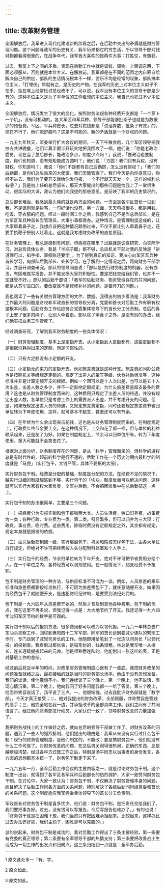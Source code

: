 ```yaml
---
---
---
```

title: 改革财务管理
---




全国解放后，我军进入现代化建设新的阶段之后，在后勤中突出的矛盾就是财务管理问题。这个问题与我军的历史有关，我军历来都过的穷生活，所以领导干部对钱对物都看得很重的，在战争年代，我军皆大喜欢的是两件大事：打胜仗，有缴获。

过去，我军上下之间的矛盾，表现在后勤工作中就是调钱、调物。上面调东西，下面必须服从，否则就是本位主义。在解放前，我军都是在不同的范围之内自筹自给解决自己的供应，部队的生活情况根本不一样，苦乐不均是经常的现象，部队搞本位主义，「打埋伏」早就有之，是历史的产物。在我军的历史上对本位主义似乎不在乎，挂在嘴上经常检讨总也改不了，可以说，我军没有本位主义的领导干部是少有的。这种本位主义是为了本单位的工作着想的本位主义，我自己也犯过不少本位主义。

全国解放后，情况发生了很大的变化。按照财务法规各种经费开支都是「一个萝卜一个坑」，没有可机动的。各大军区和军兵种，领导干部能够批条子也就是为数很少的预备费。军区、军兵种首长，过去对花钱都是「说话算数，批条子有效」的，现在不行了，他们能舒服吗？这是不可能的。新的矛盾就是一个财权的问题。

一九五九年秋天，军委举行扩大会议的期间，一天下午散会后，几个军区领导把我拉去共进晚餐，他们半真半假半开玩笑地把我围攻了一顿。他们说：「你是老政治委员，现在当了总后部长，能政治多点，制度少点吗？」我说，「要政治也要制度。你们也知道，没有规矩能成方圆吗？」他们说：「方圆！我们只有兵权，没有财权，你知道吗？」我说：「你们不是都有自己后勤部，怎么没有财权？」「我们的后勤部，是你们总后派来的大使馆，我们怎能管得了。我们今天是向你提意见，你听不进去，我们为了要开支就给你发电报，一个不行就天天发一个，这样的权利总有吧？」我是初上任的总后部长，那天大家提出的那些问题是给我上了一堂很生动、很实际的大课，我认为他们向我提的那些意见，是反映了我军的历史情况的。

总后部长难当，我感到最头痛的就是两方面的问题。一方面是各军区首长一见到我，不是讽刺就是挨骂，一句好话也没有。另一方面，天天电报很多，都是用钱、吃饭、穿衣服的问题。经过一段时间工作之后，我感到自己不是当总后部长，是在为军区军兵种首长当管理员，大事小事都得办。这种情况，是管理制度造成的，让大家牵着鼻子走，我想应该把这种情况颠倒过来，不仅不要让别人牵着鼻子走，还要手执鞭子把别人赶着走。这就是我考虑财务改革的直接原因。

在财务管理上，我总是感到有问题，但病症在哪里？出路就是调查研究，向实际学习。对总后具体业务，我是「半瓶子醋」都不够，总后机关干部对我的反映是「讲道理可以，掐手指、算细账还要学」。为了得到真正的知识，我决心向军区军兵种首长学习，向部队后勤部长、处长学习。在了解到一定情况之后，再向财务干部学习，并展开调查研究。部队的领导同志说：「部队是执行财务制度的机器，没有办法，有困难就写报告。并不能发扬大家的积极性。要是把钱交给我们管，也并不一定就管不好。」部队的后勤干部说：「我军的后勤财务、物资管理存在的共同问题，都是从苏军进口的。要改变就不是修修补补的问题，是要开刀的问题。」

我也阅读了一些有关财务管理方面的文件、数据。我得出的初步看法是：我军财务工作最大的问题是财权和军政首长的领导权分离，党委和首长对后勤工作有职有权是根本问题，后勤财务工作也应符合党委集体领导下的首长分工分责制。总后的鼻子上安了很多的绳子，让别人牵着走。部队除了牵鼻子之外，是没有别的办法，我们确实把业务工作管死了。

经过调查研究，了解到我军财务制度的一些具体情况：

（一）财务管理制度，基本上是定额开支。从小定额到大定额都有，这些定额都不是根据消耗得出来的定额，而是习惯性的。

（二）只有大定额没有小定额的开支。

（三）小定额无约束力的定额开支。例如旅差费就是这种开支。旅差费如同办公费也是按照机关等级规定定额的。规定了出差人的坐车等级，伙食补助标准等，这种标准并非是计算定额开支的根据。例如一个团可以是十人次出差，也可以是五十人次出差，出差人数之多少，并不一定影响定额规定。为什么旅差费是超支最多的费用？这也是从财务管理制度而来的。这种费用只规定了出差人员的待遇，并没有规定出差人数，各单位只是考虑工作上的需要派人出差，并不考虑开支的问题。但是，如果既规定出差人员的待遇，又规定旅差费定额，同时还要规定旅差费节省归单位转为下年度使用，这样，就可基本不超支，甚至还可以有节余。

（四）在年终为什么会出现突击花钱，这也是从财务管理制度而来的。在制度规定上，行政费年终节余要上交，在这种情况下，上交和花了都一样，但与单位的利益联系起来，还是花了为好。如果在制度规定上，节余可以归单位所有，转为下年度使用，极大可能就不会突击花了。

根据对上面分析，财务制度存在的问题，是从「科学」管理而来的，但科学的进程总是有时代性的，超前的科学是行不通的，后勤工作在一个历史时期内最科学的制度就是「马虎」（实行包干，大钱严管，具体不要抠的太细）。

实行财务包干制。经费是分配的基础，制度是分配的方法。在经费不足的情况下，越实行过细的制度越感到不够，实行包干的「切块」制度反而可以解决问题，这样就可以实行大家有权大家负责，全军办后勤，不会把困难集中在总后勤部这一点上。

实行包干制的办法很简单，主要是三个问题。

（一）把经费分为实报实销和包干报销两大类。人员生活费，牲口饲养费，战备费为一类；各种行政、专业费为一类。第二类，科目繁多，但可以归并为三大项：行政费，事业费，临时费。这些费用，除临时费没有定额规定之外，其余都有规定，规定本身就是报销的依据。

（二）由总后勤部到团一级，实行层层包干。机关和院校怎样包干法，由各大单位自行规定，但绝对不许可把经费按人头分配到科处室和个人手上。

（三）实行包千的经费，节余归单位转为下年开支，绝对不许可把节省费用分给个人。在一个单位之内，各种经费可以调剂使用。在一般情况下，超支经费不予报销。

包干制是财务管理的一种方法，与供应标准不可混为一谈。例如，人员旅差的乘车标准和旅差费都要按标准执行，不可因为旅差费包干了，就任意随便开支。如果因为经费包干了就随便开支，是违犯财经纪律的，是要受到法纪处罚的。

包干制是一九六四年从旅差费开始的，然后才普及到其他各种费用。包干制的优点，我在这里不再多说，但我记得一点是：大大地节约了开支。我还记得一九六四年沈阳军区节约的数字是可观的。

实行包干制以后的报销方法，很多费用都可以改为以领代报。一九六一年林总去广东汕头视察工作，回程到惠阳四十二军军部，同军的首长谈到要减少连队的繁琐工作时，专门谈到了减轻司务长的工作。他随即用给笔划了一张连队司务长「以领代报」的报销表。我看到过那张表，是铅笔划的，线条很粗。林总是我军唯一从排长、连长逐级提拔起来的元帅。他是很熟悉连队的。他能划出一张这样的表，正是对基层工作的总结。

经过前后将近半年的时间，对改革财务管理制度心里有了一些底。我把财务改革的问题准备就绪之后，最初接触的就是当时的财务部长汤平。他由于没有思想准备，我们的谈话，使他震惊不小。我们连续谈了三个晚上，第一个晚上，他不说话，表现心情沉重。第二个晚上，他向我问了好多问题我都一一给了答复。第三个晚上，他面带笑容说话了。汤平说了三点。一、他很惭愧，过去我批评财务部就是「数字部」，今天才真正接受；二、他对我提出的财务改革，全部佩服，并称赞我是管钱的高手；三、他完全站在我一边，并承担改革的全部具体工作。我们之间有了共同语言了。经过他向财务部进行动员，大家认识一致了，领导财务改革的力量加强了。

我把财务战线上的工作做好之后，就向总后的领导干部做工作了。对财务改革的问题，遇到了一些人的强烈抵制，他们提出的理由是：我军从来没有实行过什么包干制：现行的财务管理制度，是他们制定的，不能改；要是搞财务包干，他们就没有什么工作可做了。对财务改革的问题，在总后机关闹得很热闹，正确的东西，总是越辩越清楚，经过各种方式做工作之后，特别是汤平同志以当事者的身份发言，各方面的思想都基本统一了，财务包干制定下来了。

一九六五年一月，全军后勤工作会议的主要内容之一，就是讨论财务包干制。这个制度一出台，就得到了各军区各军兵种后勤部长的热烈拥护，大家一致赞同财务包干制。在讨论中，大家一致认为：财务包干制，不仅解决了财务管理本身的问题，而且解决了后勤工作同各方面的关系问题，特别解决了各级后勤同同级党委和首长的关系问题。这个制度适应我军党委集体领导下的首长分工负责制。

军政首长对财务包干制是喜多忧少。他们说：财务包干制，是把责任交给我们了，我们要把事办好。过去，没有钱可以写报告，今后写报告也难办了。」有的也说：「财务包干就是把困难下放，我们当然只有把困难承担起来。比较起来，这样办比过去办法还好些，我们主动了，困难是可以克服的。」

总的说起来，财务包干制是成功的。我对后勤工作得出了三条主要经验，第一条要有党委的真正领导；第二条要有全军领导干部的热情支持；第三条要把改善战士生活成为一切工作的出发点和归属点。这三条归结到一点就是：全军办后勤。



* * *



1 原文此处多一「有」字。

2 原文如此。

3 原文如此。